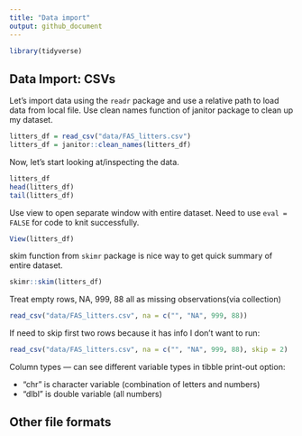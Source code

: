 ```yaml
---
title: "Data import"
output: github_document
---
```


```r
library(tidyverse)
```

## Data Import: CSVs

Let's import data using the `readr` package and use a relative path to load data from local file. Use clean names function of janitor package to clean up my dataset.

```r
litters_df = read_csv("data/FAS_litters.csv")
litters_df = janitor::clean_names(litters_df)
``` 

Now, let's start looking at/inspecting the data.

```r
litters_df
head(litters_df)
tail(litters_df)
```

Use view to open separate window with entire dataset. Need to use `eval = FALSE` for code to knit successfully. 

```r
View(litters_df)
```

skim function from `skimr` package is nice way to get quick summary of entire dataset.
```r
skimr::skim(litters_df)
```

Treat empty rows, NA, 999, 88 all as missing observations(via collection)
```r
read_csv("data/FAS_litters.csv", na = c("", "NA", 999, 88))
```

If need to skip first two rows because it has info I don't want to run:
```r
read_csv("data/FAS_litters.csv", na = c("", "NA", 999, 88), skip = 2)
```

Column types — can see different variable types in tibble print-out option: 

* "chr" is character variable (combination of letters and numbers) 
* "dlbl" is double variable (all numbers)

## Other file formats
